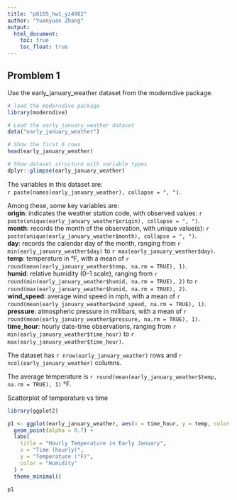 ```yaml
---
title: "p8105_hw1_yz4982"
author: "Yuanyuan Zhang"
output:
  html_document:
    toc: true
    toc_float: true
---
```


Promblem 1
------------------------------------------------------------
Use the early_january_weather dataset from the moderndive package.
```r
# load the moderndive package
library(moderndive)

# Load the early_january_weather dataset
data("early_january_weather")

# Show the first 6 rows 
head(early_january_weather)

# Show dataset structure with variable types
dplyr::glimpse(early_january_weather)

```

The variables in this dataset are:  
`r paste(names(early_january_weather), collapse = ", ")`.  

Among these, some key variables are:  
**origin**: indicates the weather station code, with observed values: 
`r paste(unique(early_january_weather$origin), collapse = ", ")`.  
**month**: records the month of the observation, with unique value(s): 
`r paste(unique(early_january_weather$month), collapse = ", ")`.  
**day**: records the calendar day of the month, ranging from 
`r min(early_january_weather$day)` to `r max(early_january_weather$day)`.    
**temp**: temperature in °F, with a mean of 
  `r round(mean(early_january_weather$temp, na.rm = TRUE), 1)`.  
**humid**: relative humidity (0–1 scale), ranging from 
  `r round(min(early_january_weather$humid, na.rm = TRUE), 2)` to 
  `r round(max(early_january_weather$humid, na.rm = TRUE), 2)`.  
**wind_speed**: average wind speed in mph, with a mean of 
  `r round(mean(early_january_weather$wind_speed, na.rm = TRUE), 1)`.  
**pressure**: atmospheric pressure in millibars, with a mean of 
  `r round(mean(early_january_weather$pressure, na.rm = TRUE), 1)`.  
**time_hour**: hourly date-time observations, ranging from 
  `r min(early_january_weather$time_hour)` to 
  `r max(early_january_weather$time_hour)`. 

The dataset has `r nrow(early_january_weather)` rows and `r ncol(early_january_weather)` columns. 

The average temperature is `r round(mean(early_january_weather$temp, na.rm = TRUE), 1)` °F.


Scatterplot of temperature vs time
```r
library(ggplot2)

p1 <- ggplot(early_january_weather, aes(x = time_hour, y = temp, color = humid)) +
  geom_point(alpha = 0.7) +
  labs(
    title = "Hourly Temperature in Early January",
    x = "Time (hourly)",
    y = "Temperature (°F)",
    color = "Humidity"
  ) +
  theme_minimal()

p1
```
